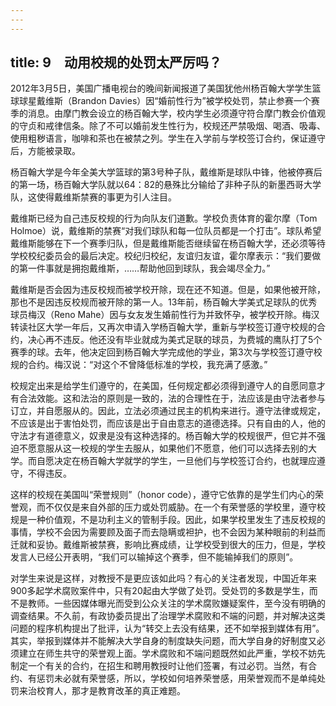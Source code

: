 ```yaml
---
---
---
```

title: 9　动用校规的处罚太严厉吗？
---




2012年3月5日，美国广播电视台的晚间新闻报道了美国犹他州杨百翰大学学生篮球球星戴维斯（Brandon Davies）因“婚前性行为”被学校处罚，禁止参赛一个赛季的消息。由摩门教会设立的杨百翰大学，校内学生必须遵守符合摩门教会价值观的守贞和戒律信条。除了不可以婚前发生性行为，校规还严禁吸烟、喝酒、吸毒、使用粗秽语言，咖啡和茶也在被禁之列。学生在入学前与学校签订合约，保证遵守后，方能被录取。

杨百翰大学是今年全美大学篮球的第3号种子队，戴维斯是球队中锋，他被停赛后的第一场，杨百翰大学队就以64：82的悬殊比分输给了非种子队的新墨西哥大学队，这使得戴维斯禁赛的事更为引人注目。

戴维斯已经为自己违反校规的行为向队友们道歉。学校负责体育的霍尔摩（Tom Holmoe）说，戴维斯的禁赛“对我们球队和每一位队员都是一个打击”。球队希望戴维斯能够在下一个赛季归队，但是戴维斯能否继续留在杨百翰大学，还必须等待学校校纪委员会的最后决定。校纪归校纪，友谊归友谊，霍尔摩表示：“我们要做的第一件事就是拥抱戴维斯，……帮助他回到球队，我会竭尽全力。”

戴维斯是否会因为违反校规而被学校开除，现在还不知道。但是，如果他被开除，那也不是因违反校规而被开除的第一人。13年前，杨百翰大学美式足球队的优秀球员梅汉（Reno Mahe）因与女友发生婚前性行为并致怀孕，被学校开除。梅汉转读社区大学一年后，又再次申请入学杨百翰大学，重新与学校签订遵守校规的合约，决心再不违反。他还没有毕业就成为美式足联的球员，为费城的鹰队打了5个赛季的球。去年，他决定回到杨百翰大学完成他的学业，第3次与学校签订遵守校规的合约。梅汉说：“对这个不曾降低标准的学校，我充满了感激。”

校规定出来是给学生们遵守的，在美国，任何规定都必须得到遵守人的自愿同意才有合法效能。这和法治的原则是一致的，法的合理性在于，法应该是由守法者参与订立，并自愿服从的。因此，立法必须通过民主的机构来进行。遵守法律或规定，不应该是出于害怕处罚，而应该是出于自由意志的道德选择。只有自由的人，他的守法才有道德意义，奴隶是没有这种选择的。杨百翰大学的校规很严，但它并不强迫不愿意服从这一校规的学生去服从，如果他们不愿意，他们可以选择去别的大学。而自愿决定在杨百翰大学就学的学生，一旦他们与学校签订合约，也就理应遵守，不得违反。

这样的校规在美国叫“荣誉规则”（honor code），遵守它依靠的是学生们内心的荣誉观，而不仅仅是来自外部的压力或处罚威胁。在一个有荣誉感的学校里，遵守校规是一种价值观，不是功利主义的管制手段。因此，如果学校里发生了违反校规的事情，学校不会因为需要顾及面子而去隐瞒或袒护，也不会因为某种眼前的利益而迁就和妥协。戴维斯被禁赛，影响比赛成绩，让学校受到很大的压力，但是，学校发言人已经公开表明，“我们可以输掉这个赛季，但不能输掉我们的原则”。

对学生来说是这样，对教授不是更应该如此吗？有心的关注者发现，中国近年来900多起学术腐败案件中，只有20起由大学做了处罚。受处罚的多数是学生，而不是教师。一些因媒体曝光而受到公众关注的学术腐败嫌疑案件，至今没有明确的调查结果。不久前，有政协委员提出了治理学术腐败和不端的问题，并对解决这类问题的程序机构提出了批评，认为“转交上去没有结果，还不如举报到媒体有用”。其实，举报到媒体并不能解决大学自身的制度缺失问题，而大学自身的好制度又必须建立在师生共守的荣誉观上面。学术腐败和不端问题既然如此严重，学校不妨先制定一个有关的合约，在招生和聘用教授时让他们签署，有过必罚。当然，有合约、有惩罚未必就有荣誉感，所以，学校如何培养荣誉感，用荣誉观而不是单纯处罚来治校育人，那才是教育改革的真正难题。